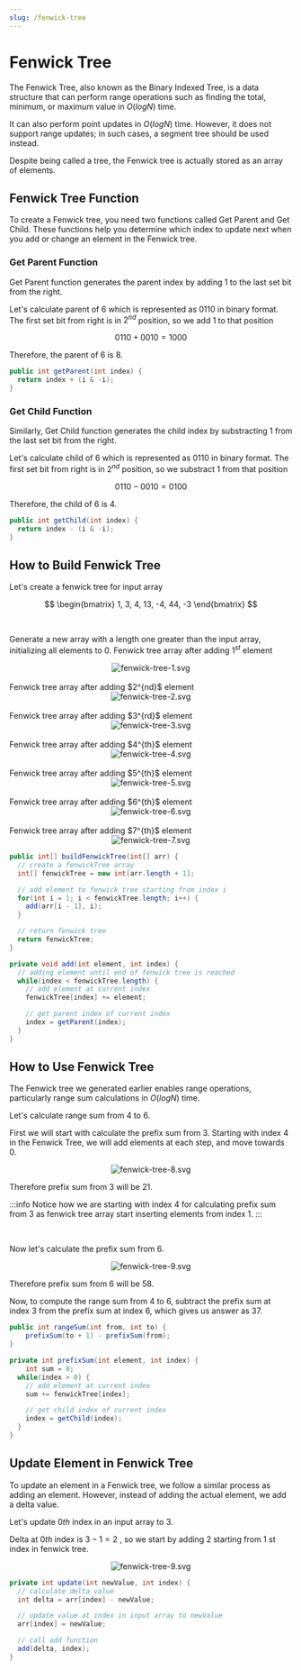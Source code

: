 ```yaml
---
slug: /fenwick-tree
---
```



# Fenwick Tree

The Fenwick Tree, also known as the Binary Indexed Tree, is a data structure that can perform range operations such as finding the total, minimum, or maximum value in  $O(log N)$ time. 

It can also perform point updates in  $O(log N)$  time. However, it does not support range updates; in such cases, a segment tree should be used instead. 

Despite being called a tree, the Fenwick tree is actually stored as an array of elements.

## Fenwick Tree Function

To create a Fenwick tree, you need two functions called Get Parent and Get Child. These functions help you determine which index to update next when you add or change an element in the Fenwick tree.


### Get Parent Function

Get Parent function generates the parent index by adding $1$ to the last set bit from the right.

Let's calculate parent of $6$ which is represented as $0110$ in binary format. The first set bit from right is in $2^{nd}$ position, so we add $1$ to that position

$$
0110 + 0010 = 1000
$$ 

Therefore, the parent of $6$ is $8$.

<Tabs>
  <TabItem value="Java" label="Java" default>

```java
public int getParent(int index) {
  return index + (i & -i);
}
```
</TabItem>
</Tabs>


### Get Child Function

Similarly, Get Child function generates the child index by substracting $1$ from the last set bit from the right.

Let's calculate child of $6$ which is represented as $0110$ in binary format. The first set bit from right is in $2^{nd}$ position, so we substract $1$ from that position

$$
0110 - 0010 = 0100
$$ 

Therefore, the child of $6$ is $4$.

<Tabs>
  <TabItem value="Java" label="Java" default>

```java
public int getChild(int index) {
  return index - (i & -i);
}
```
</TabItem>
</Tabs>


## How to Build Fenwick Tree

Let's create a fenwick tree for input array

$$
\begin{bmatrix}
1, 3, 4, 13, -4, 44, -3
\end{bmatrix}
$$

<br />

Generate a new array with a length one greater than the input array, initializing all elements to 0. Fenwick tree array after adding $1^{st}$ element

<center>
<img src="/img/fenwick-tree-1.svg" alt="fenwick-tree-1.svg" style={{ width: '350px', height: 'auto' }}/>
</center>

<br />
Fenwick tree array after adding $2^{nd}$ element

<center>
<img src="/img/fenwick-tree-2.svg" alt="fenwick-tree-2.svg" style={{ width: '350px', height: 'auto' }}/>
</center>


<br />
Fenwick tree array after adding $3^{rd}$ element

<center>
<img src="/img/fenwick-tree-3.svg" alt="fenwick-tree-3.svg" style={{ width: '350px', height: 'auto' }}/>
</center>


<br />
Fenwick tree array after adding $4^{th}$ element

<center>
<img src="/img/fenwick-tree-4.svg" alt="fenwick-tree-4.svg" style={{ width: '350px', height: 'auto' }}/>
</center>


<br />
Fenwick tree array after adding $5^{th}$ element

<center>
<img src="/img/fenwick-tree-5.svg" alt="fenwick-tree-5.svg" style={{ width: '350px', height: 'auto' }}/>
</center>


<br />
Fenwick tree array after adding $6^{th}$ element

<center>
<img src="/img/fenwick-tree-6.svg" alt="fenwick-tree-6.svg" style={{ width: '350px', height: 'auto' }}/>
</center>


<br />
Fenwick tree array after adding $7^{th}$ element

<center>
<img src="/img/fenwick-tree-7.svg" alt="fenwick-tree-7.svg" style={{ width: '350px', height: 'auto' }}/>
</center>



<Tabs>
  <TabItem value="Java" label="Java" default>

```java
public int[] buildFenwickTree(int[] arr) {
  // create a fenwickTree array
  int[] fenwickTree = new int[arr.length + 1];

  // add element to fenwick tree starting from index i
  for(int i = 1; i < fenwickTree.length; i++) {
    add(arr[i - 1], i);
  }

  // return fenwick tree
  return fenwickTree;
}

private void add(int element, int index) {
  // adding element until end of fenwick tree is reached
  while(index < fenwickTree.length) {
    // add element at current index
    fenwickTree[index] += element;

    // get parent index of current index
    index = getParent(index);
  }
}
```
</TabItem>
</Tabs>


## How to Use Fenwick Tree

The Fenwick tree we generated earlier enables range operations, particularly range sum calculations in $O(log N)$ time. 

Let's calculate range sum from $4$ to $6$. 

First we will start with calculate the prefix sum from $3$. Starting with index $4$ in the Fenwick Tree, we will add elements at each step, and move towards $0$.

<center>
<img src="/img/fenwick-tree-8.svg" alt="fenwick-tree-8.svg" style={{ width: '320px', height: 'auto' }}/>
</center>

Therefore prefix sum from $3$ will be $21$.

:::info
Notice how we are starting with index $4$ for calculating prefix sum from $3$ as fenwick tree array start inserting elements from index $1$.
:::

<br />


Now let's calculate the prefix sum from $6$. 

<center>
<img src="/img/fenwick-tree-9.svg" alt="fenwick-tree-9.svg" style={{ width: '320px', height: 'auto' }}/>
</center>

Therefore prefix sum from $6$ will be $58$.


Now, to compute the range sum from $4$ to $6$, subtract the prefix sum at index $3$ from the prefix sum at index $6$, which gives us answer as $37$.


<Tabs>
  <TabItem value="Java" label="Java" default>

```java
public int rangeSum(int from, int to) {
	prefixSum(to + 1) - prefixSum(from);
}

private int prefixSum(int element, int index) {
	int sum = 0;
  while(index > 0) {
    // add element at current index
    sum += fenwickTree[index];

    // get child index of current index
    index = getChild(index);
  }
}
```
</TabItem>
</Tabs>


## Update Element in Fenwick Tree

To update an element in a Fenwick tree, we follow a similar process as adding an element. However, instead of adding the actual element, we add a delta value.


Let's update $0{th}$ index in an input array to $3$.

Delta at $0{th}$ index is $3 − 1 = 2$ , so we start by adding $2$ starting from $1$ st index in fenwick tree.

<center>
<img src="/img/fenwick-tree-9.svg" alt="fenwick-tree-9.svg" style={{ width: '320px', height: 'auto' }}/>
</center>


<Tabs>
  <TabItem value="Java" label="Java" default>

```java
private int update(int newValue, int index) {
  // calculate delta value
  int delta = arr[index] - newValue;

  // update value at index in input array to newValue
  arr[index] = newValue;

  // call add function
  add(delta, index);
}
```
</TabItem>
</Tabs>